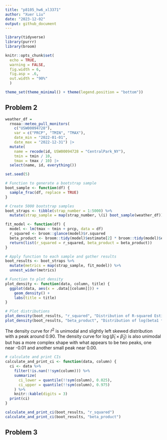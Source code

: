 ```yaml
---
title: "p8105_hw6_xl3371"
author: "Xuer Liu"
date: "2023-12-02"
output: github_document
---
```


```r
library(tidyverse)
library(purrr)
library(broom)

knitr::opts_chunk$set(
  echo = TRUE, 
  warning = FALSE,
  fig.width = 6, 
  fig.asp = .6, 
  out.width = "90%"
  )

theme_set(theme_minimal() + theme(legend.position = "bottom"))
```

## Problem 2
```r
weather_df = 
  rnoaa::meteo_pull_monitors(
    c("USW00094728"),
    var = c("PRCP", "TMIN", "TMAX"), 
    date_min = "2022-01-01",
    date_max = "2022-12-31") |>
  mutate(
    name = recode(id, USW00094728 = "CentralPark_NY"),
    tmin = tmin / 10,
    tmax = tmax / 10) |>
  select(name, id, everything())
```

```r
set.seed(5)

# Function to generate a bootstrap sample
boot_sample <- function(df) {
  sample_frac(df, replace = TRUE)
}

# Create 5000 bootstrap samples
boot_straps <- tibble(strap_number = 1:5000) %>%
  mutate(strap_sample = map(strap_number, \(i) boot_sample(weather_df)))

fit_model <- function(df) {
  model <- lm(tmax ~ tmin + prcp, data = df)
  r_squared <- broom::glance(model)$r.squared
  beta_product <- broom::tidy(model)$estimate[2] * broom::tidy(model)$estimate[3]
  return(list(r_squared = r_squared, beta_product = beta_product))
}

```


```r
# Apply function to each sample and gather results
boot_results <- boot_straps %>%
  mutate(metrics = map(strap_sample, fit_model)) %>%
  unnest_wider(metrics)

```

```r
# Function to plot density
plot_density <- function(data, column, title) {
  ggplot(data, aes(x = .data[[column]])) +
    geom_density() +
    labs(title = title)
}

# Plot distributions
plot_density(boot_results, "r_squared", "Distribution of R-squared Estimates")
plot_density(boot_results, "beta_product", "Distribution of log(beta1 * beta2) Estimates")

```

The density curve for $\hat r^2$ is unimodal and slightly left skewed distribution with a peak around 0.90. The density curve for $\log(\hat\beta_1\times \hat\beta_2)$ is also unimodal but has a more complex shape with what appears to be two peaks, one near -0.01 and another small peak near 0.00. 

```r
# calculate and print CIs
calculate_and_print_ci <- function(data, column) {
  ci <- data %>%
    filter(!is.nan(!!sym(column))) %>%
    summarize(
      ci_lower = quantile(!!sym(column), 0.025),
      ci_upper = quantile(!!sym(column), 0.975)
    ) %>%
    knitr::kable(digits = 3)
  print(ci)
}

calculate_and_print_ci(boot_results, "r_squared")
calculate_and_print_ci(boot_results, "beta_product")

```

## Problem 3


